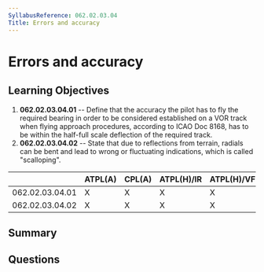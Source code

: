 ```yaml
---
SyllabusReference: 062.02.03.04
Title: Errors and accuracy
---
```


# Errors and accuracy

## Learning Objectives

1. **062.02.03.04.01** -- Define that the accuracy the pilot has to fly the
   required bearing in order to be considered established on a VOR track when
   flying approach procedures, according to ICAO Doc 8168, has to be within the
   half-full scale deflection of the required track.
2. **062.02.03.04.02** -- State that due to reflections from terrain, radials
   can be bent and lead to wrong or fluctuating indications, which is called
   "scalloping".

|                 | ATPL(A) | CPL(A) | ATPL(H)/IR | ATPL(H)/VFR | CPL(H) | IR  | CBIR(A) |
| --------------- | ------- | ------ | ---------- | ----------- | ------ | --- | ------- |
| 062.02.03.04.01 | X       | X      | X          | X           | X      | X   | X       |
| 062.02.03.04.02 | X       | X      | X          | X           | X      | X   | X       |

## Summary

## Questions
